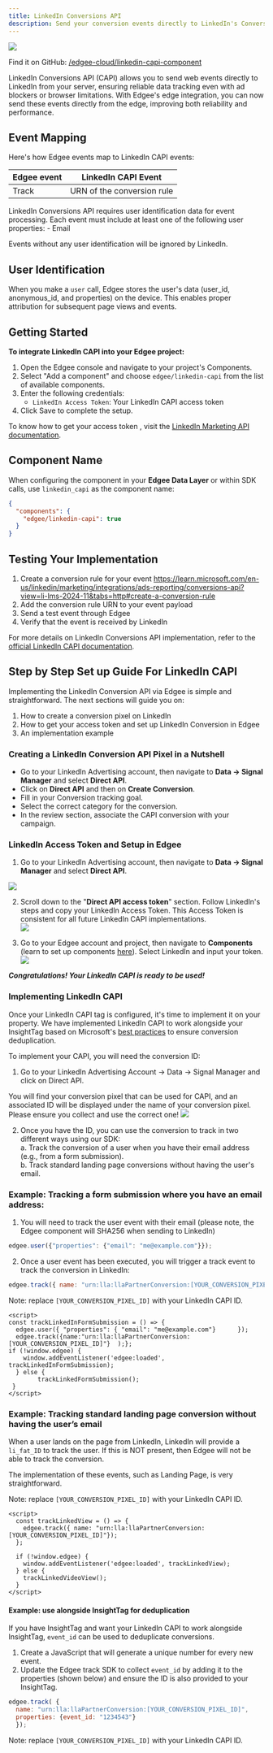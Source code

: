 ```yaml
---
title: LinkedIn Conversions API
description: Send your conversion events directly to LinkedIn's Conversions API (CAPI), **now at the edge**.
---
```


<img src="/images/banners/linkedin-capi.png" className="rounded-lg" noZoom />


<EdgeeSdk />

Find it on GitHub: [<Icon icon="github" iconType="solid" /> /edgee-cloud/linkedin-capi-component](https://github.com/edgee-cloud/linkedin-capi-component)

LinkedIn Conversions API (CAPI) allows you to send web events directly to LinkedIn from your server, ensuring reliable data tracking even with ad blockers or browser limitations. With Edgee's edge integration, you can now send these events directly from the edge, improving both reliability and performance.


## Event Mapping

Here's how Edgee events map to LinkedIn CAPI events:

| Edgee event | LinkedIn CAPI Event |
|-------------|----------------|
| Track       | URN of the conversion rule|


<Warning>
  LinkedIn Conversions API requires user identification data for event processing. Each event must include at least one of the following user properties:
  - Email

  Events without any user identification will be ignored by LinkedIn.
</Warning>

## User Identification

When you make a `user` call, Edgee stores the user's data (user_id, anonymous_id, and properties) on the device. This enables proper attribution for subsequent page views and events.


## Getting Started

**To integrate LinkedIn CAPI into your Edgee project:**

1. Open the Edgee console and navigate to your project's Components.
2. Select "Add a component" and choose `edgee/linkedin-capi` from the list of available components.
3. Enter the following credentials:
   - `LinkedIn Access Token`: Your LinkedIn CAPI access token
4. Click Save to complete the setup.

To know how to get your access token , visit the [LinkedIn Marketing API documentation](https://learn.microsoft.com/en-us/linkedin/marketing/integrations/ads-reporting/conversions-api).

## Component Name

When configuring the component in your **Edgee Data Layer** or within SDK calls, use `linkedin_capi` as the component name:

```json
{
  "components": {
    "edgee/linkedin-capi": true
  }
}
```

## Testing Your Implementation

1. Create a conversion rule for your event https://learn.microsoft.com/en-us/linkedin/marketing/integrations/ads-reporting/conversions-api?view=li-lms-2024-11&tabs=http#create-a-conversion-rule
2. Add the conversion rule URN to your event payload
3. Send a test event through Edgee
4. Verify that the event is received by LinkedIn

For more details on LinkedIn Conversions API implementation, refer to the 
[official LinkedIn CAPI documentation](https://learn.microsoft.com/en-us/linkedin/marketing/integrations/ads-reporting/conversions-api).


## Step by Step Set up Guide For LinkedIn CAPI

Implementing the LinkedIn Conversion API via Edgee is simple and straightforward. The next sections will guide you on:

1. How to create a conversion pixel on LinkedIn  
2. How to get your access token and set up LinkedIn Conversion in Edgee  
3. An implementation example

### Creating a LinkedIn Conversion API Pixel in a Nutshell

* Go to your LinkedIn Advertising account, then navigate to **Data \-\> Signal Manager** and select **Direct API**.  
* Click on **Direct API** and then on **Create Conversion**.  
* Fill in your Conversion tracking goal.  
* Select the correct category for the conversion.  
* In the review section, associate the CAPI conversion with your campaign.

### LinkedIn Access Token and Setup in Edgee

1. Go to your LinkedIn Advertising account, then navigate to **Data \-\> Signal Manager** and select **Direct API**.  
 
  <img  src="/images/LinkedIn/linkedSignalManager.png" />


2. Scroll down to the "**Direct API access token**" section. Follow LinkedIn's steps and copy your LinkedIn Access Token. This Access Token is consistent for all future LinkedIn CAPI implementations.  
     <img src="/images/LinkedIn/linkedInAPIaccess.png" />

3. Go to your Edgee account and project, then navigate to **Components** (learn to set up components [here](https://www.edgee.cloud/docs/getting-started/component-configuration)). Select LinkedIn and input your token.  
     <img  src="/images/LinkedIn/linkedin_api_edgee.png" />


***Congratulations\! Your LinkedIn CAPI is ready to be used\!***

### Implementing LinkedIn CAPI

Once your LinkedIn CAPI tag is configured, it's time to implement it on your property. We have implemented LinkedIn CAPI to work alongside your InsightTag based on Microsoft's [best practices](https://learn.microsoft.com/en-us/linkedin/marketing/conversions/deduplication?view=li-lms-2025-07) to ensure conversion deduplication.

To implement your CAPI, you will need the conversion ID:

1. Go to your LinkedIn Advertising Account \-\> Data \-\> Signal Manager and click on Direct API.

You will find your conversion pixel that can be used for CAPI, and an associated ID will be displayed under the name of your conversion pixel. Please ensure you collect and use the correct one\!
     <img  src="/images/LinkedIn/conversion_pixelD.png" />


2. Once you have the ID, you can use the conversion to track in two different ways using our SDK:  
   a.  Track the conversion of a user when you have their email address (e.g., from a form submission).  
   b.  Track standard landing page conversions without having the user's email.

### Example: Tracking a form submission where you have an email address:

1. You will need to track the user event with their email (please note, the Edgee component will SHA256 when sending to LinkedIn)

```javascript
edgee.user({"properties": {"email": "me@example.com"}});

```

2. Once a user event has been executed, you will trigger a track event to track the conversion in LinkedIn:

```javascript
edgee.track({ name: "urn:lla:llaPartnerConversion:[YOUR_CONVERSION_PIXEL_ID]"});
```

<Note>Note: replace `[YOUR_CONVERSION_PIXEL_ID]` with your LinkedIn CAPI ID.</Note>
   


```
<script>
const trackLinkedInFormSubmission = () => {   
  edgee.user({ "properties": { "email": "me@example.com"}      });
  edgee.track({name:"urn:lla:llaPartnerConversion:[YOUR_CONVERSION_PIXEL_ID]"}  );};  
if (!window.edgee) {
    window.addEventListener('edgee:loaded', trackLinkedInFormSubmission);
  } else {    
        trackLinkedFormSubmission();
 }
</script>

```

### Example: Tracking standard landing page conversion without having the user’s email

When a user lands on the page from LinkedIn, LinkedIn will provide a `li_fat_ID` to track the user. If this is NOT present, then Edgee will not be able to track the conversion.

The implementation of these events, such as Landing Page, is very straightforward.

<Note>Note: replace `[YOUR_CONVERSION_PIXEL_ID]` with your LinkedIn CAPI ID.</Note>


```
<script>
  const trackLinkedView = () => {
    edgee.track({ name: "urn:lla:llaPartnerConversion:[YOUR_CONVERSION_PIXEL_ID]"});
  };

  if (!window.edgee) {
    window.addEventListener('edgee:loaded', trackLinkedView);
  } else {
    trackLinkedVideoView();
  }
</script>
```


#### Example: use alongside InsightTag for deduplication

If you have InsightTag and want your LinkedIn CAPI to work alongside InsightTag, `event_id` can be used to deduplicate conversions.

1. Create a JavaScript that will generate a unique number for every new event.  
2. Update the Edgee track SDK to collect `event_id` by adding it to the properties (shown below) and ensure the ID is also provided to your InsightTag.

```javascript
edgee.track( {
  name: "urn:lla:llaPartnerConversion:[YOUR_CONVERSION_PIXEL_ID]",    
  properties: {event_id: "1234543"}
  });
```
<Note>Note: replace `[YOUR_CONVERSION_PIXEL_ID]` with your LinkedIn CAPI ID.</Note>


